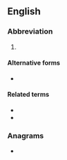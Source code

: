 {{also|hwy|hŵy}}
==English==

===Abbreviation===
{{rfc-header|Abbreviation}}
{{head|en|abbreviation}}

# {{abbreviation of|lang=en|highway}}

====Alternative forms====
* {{sense|highway}} {{l|en|hwy}}

====Related terms====
* {{l|en|ewy.|gloss=expressway}}
* {{l|en|fwy.|gloss=freeway}}

===Anagrams===
* {{anagrams|en|a=hwy|why}}